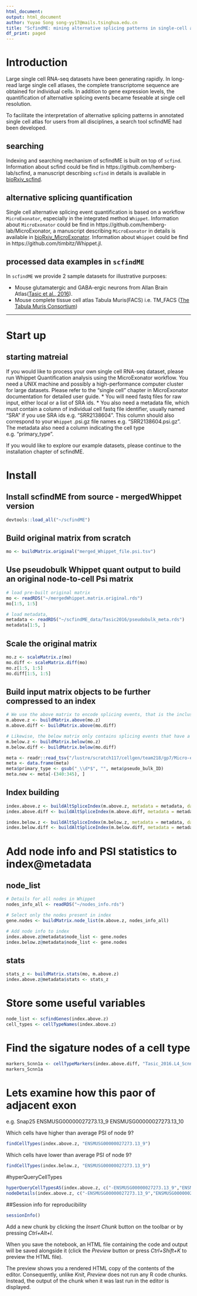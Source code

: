 ```yaml
---
html_document:
output: html_document
author: Yuyao Song song-yy17@mails.tsinghua.edu.cn
title: "ScfindME: mining alternative splicing patterns in single-cell atlases"
df_print: paged
---
```

# Introduction
Large single cell RNA-seq datasets have been generating rapidly. In long-read large single cell atlases, the complete transcriptome sequence are obtained for individual cells. In addition to gene expression levels, the quantification of alternative splicing events became feseable at single cell resolution.

To facilitate the interpretation of alternative splicing patterns in annotated single cell atlas for users from all disciplines, a search tool scfindME had been developed. 

## searching
Indexing and searching mechanism of scfindME is built on top of `scfind`. Information about scfind could be find in https://github.com/hemberg-lab/scfind, a manuscript describing `scfind` in details is available in [bioRxiv_scfind](https://doi.org/10.1101/788596).

## alternative splicing quantification
Single cell alternative splicing event quantification is based on a workflow `MicroExonator`, especially in the integrated method `Whippet`. Information about `MicroExonator` could be find in https://github.com/hemberg-lab/MicroExonator, a manuscript describing `MicroExonator` in details is available in [bioRxiv_MicroExonator](https://doi.org/10.1101/2020.02.12.945683). Information about `Whippet` could be find in https://github.com/timbitz/Whippet.jl.

## processed data examples in `scfindME`
In `scfindME` we provide 2 sample datasets for illustrative purposes:

* Mouse glutamatergic and GABA-ergic neurons from Allan Brain Atlas([Tasic et al., 2016](https://www.nature.com/articles/nn.4216)).
* Mouse complete tissue cell atlas Tabula Muris(FACS) i.e. TM_FACS ([The Tabula Muris Consortium](https://doi.org/10.1038/s41586-018-0590-4)) 

----------

# Start up

## starting matreial

If you would like to process your own single cell RNA-seq dataset, please run Whippet Quantification analysis using the MicroExonator workflow. You need a UNIX machine and possibly a high-performance computer cluster for large datasets. Please refer to the "single cell" chapter in MicroExonator documentation for detailed user guide.
    * You will need fastq files for raw input, either local or a list of SRA ids.
    * You also need a metadata file, which must contain a column of individual cell fastq file identifier, usually named "SRA" if you use SRA ids e.g. "SRR2138604". This column should also correspond to your `Whippet` .psi.gz file names e.g. "SRR2138604.psi.gz". The metadata also need a column indicating the cell type e.g. "primary_type".

If you would like to explore our example datasets, please continue to the installation chapter of scfindME.

# Install
## Install scfindME from source - mergedWhippet version

```r
devtools::load_all("~/scfindME")
```

## Build original matrix from scratch
```r
mo <- buildMatrix.original("merged_Whippet_file.psi.tsv")
```

## Use pseudobulk Whippet quant output to build an original node-to-cell Psi matrix
```r
# load pre-built original matrix
mo <- readRDS("~/mergedWhippet.matrix.original.rds")
mo[1:5, 1:5]

# load metadata, 
metadata <- readRDS("~/scfindME_data/Tasic2016/pseudobulk_meta.rds")
metadata[1:5, ]
```

## Scale the original matrix
```r
mo.z <- scaleMatrix.z(mo)
mo.diff <- scaleMatrix.diff(mo)
mo.z[1:5, 1:5]
mo.diff[1:5, 1:5]
```

## Build input matrix objects to be further compressed to an index
```r

# We use the above matrix to encode splicing events, that is the inclusion of a node in a cell have a PSI value above tissue mean
m.above.z <- buildMatrix.above(mo.z)
m.above.diff <- buildMatrix.above(mo.diff)

# Likewise, the below matrix only contains splicing events that have a PSI value below tissue mean
m.below.z <- buildMatrix.below(mo.z)
m.below.diff <- buildMatrix.below(mo.diff)
```

```r
meta <- readr::read_tsv("/lustre/scratch117/cellgen/team218/gp7/Micro-exons/Runs/Paper/single_cell/MicroExonator/Whippet/Quant/Single_Cell/Pseudo_bulks/pseudo_bulk_membership.tsv")
meta <- data.frame(meta)
meta$primary_type <- gsub("_\\d*$", "", meta$pseudo_bulk_ID)
meta.new <- meta[-(340:345), ]
```

## Index building

```r
index.above.z <- buildAltSpliceIndex(m.above.z, metadata = metadata, dataset.name = "Tasic_2016", column.label = "primary_type")
index.above.diff <- buildAltSpliceIndex(m.above.diff, metadata = metadata, dataset.name = "Tasic_2016", column.label = "primary_type")
```
```r
index.below.z <- buildAltSpliceIndex(m.below.z, metadata = metadata, dataset.name = "Tasic_2016", column.label = "primary_type")
index.below.diff <- buildAltSpliceIndex(m.below.diff, metadata = metadata, dataset.name = "Tasic_2016", column.label = "primary_type")
```

# Add node info and PSI statistics to index@metadata
## node_list
```r
# Details for all nodes in Whippet
nodes_info_all <- readRDS("~/nodes_info.rds")

# Select only the nodes present in index
gene.nodes <- buildMatrix.node_list(m.above.z, nodes_info_all)

# Add node info to index
index.above.z@metadata$node_list <- gene.nodes
index.below.z@metadata$node_list <- gene.nodes
```

## stats
```r
stats_z <- buildMatrix.stats(mo, m.above.z)
index.above.z@metadata$stats <- stats_z
```

# Store some useful variables
```r
node_list <- scfindGenes(index.above.z)
cell_types <- cellTypeNames(index.above.z)
```

# Find the sigature nodes of a cell type

```r
markers_Scnn1a <- cellTypeMarkers(index.above.diff, "Tasic_2016.L4_Scnn1a")
markers_Scnn1a
```

# Lets examine how this paor of adjacent exon
e.g. Snap25
ENSMUSG00000027273.13_9
ENSMUSG00000027273.13_10

Which cells have higher than average PSI of node 9?
```r
findCellTypes(index.above.z, "ENSMUSG00000027273.13_9")
```

Which cells have lower than average PSI of node 9?
```r
findCellTypes(index.below.z, "ENSMUSG00000027273.13_9")
```


#hyperQueryCellTypes
```r
hyperQueryCellTypesAS(index.above.z, c("-ENSMUSG00000027273.13_9","ENSMUSG00000027273.13_10"))
nodeDetails(index.above.z, c("-ENSMUSG00000027273.13_9","ENSMUSG00000027273.13_10"))
```

##Session info for reproducibility
```r
sessionInfo()
```

Add a new chunk by clicking the *Insert Chunk* button on the toolbar or by pressing *Ctrl+Alt+I*.

When you save the notebook, an HTML file containing the code and output will be saved alongside it (click the *Preview* button or press *Ctrl+Shift+K* to preview the HTML file).

The preview shows you a rendered HTML copy of the contents of the editor. Consequently, unlike *Knit*, *Preview* does not run any R code chunks. Instead, the output of the chunk when it was last run in the editor is displayed.
